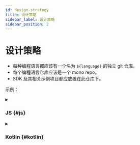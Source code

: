 ```yaml
---
id: design-strategy
title: 设计策略
sidebar_label: 设计策略
sidebar_position: 2
---
```


# 设计策略

- 每种编程语言都应该有一个名为 `${language}` 的独立 git 仓库。
- 每个编程语言仓库应该是一个 mono repo。
- SDK 及其相关示例项目都应放置在此仓库下。

示例：

<details>
  <summary>

### JS \{#js}

</summary>

- js (core)
- react
- react-sample

</details>

<details>
  <summary>

### Kotlin \{#kotlin}

</summary>

- kotlin (core)
- android
- android-sample

</details>
